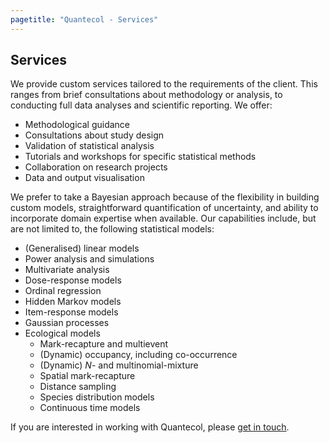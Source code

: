 ```yaml
---
pagetitle: "Quantecol - Services"
---
```


## Services

We provide custom services tailored to the requirements of the client. This ranges from brief consultations about methodology or analysis, to conducting full data analyses and scientific reporting. We offer:

  - Methodological guidance
  - Consultations about study design
  - Validation of statistical analysis
  - Tutorials and workshops for specific statistical methods
  - Collaboration on research projects
  - Data and output visualisation
  
We prefer to take a Bayesian approach because of the flexibility in building custom models, straightforward quantification of uncertainty, and ability to incorporate domain expertise when available. Our capabilities include, but are not limited to, the following statistical models:

  - (Generalised) linear models
  - Power analysis and simulations
  - Multivariate analysis
  - Dose-response models
  - Ordinal regression
  - Hidden Markov models
  - Item-response models
  - Gaussian processes
  - Ecological models
    - Mark-recapture and multievent
    - (Dynamic) occupancy, including co-occurrence
    - (Dynamic) *N*- and multinomial-mixture
    - Spatial mark-recapture
    - Distance sampling
    - Species distribution models
    - Continuous time models
    
If you are interested in working with Quantecol, please [get in touch](about/contact.qmd).